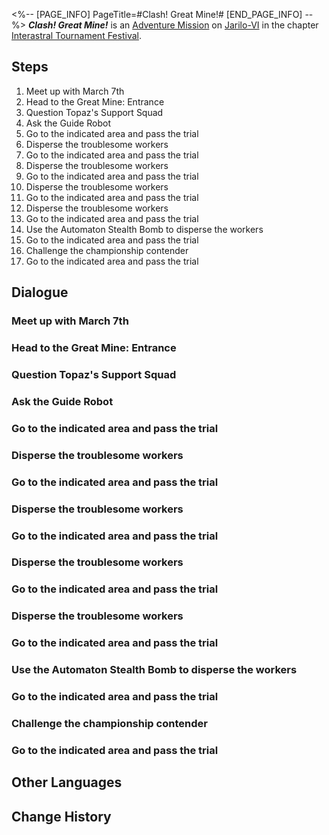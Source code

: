 <%-- [PAGE_INFO]
PageTitle=#Clash! Great Mine!#
[END_PAGE_INFO] --%>
{{Stub|Dialogue.}}
{{Mission Infobox
|id            = 8014105
|title         = 
|image         = <!--Mission Clash! Great Mine!.png-->
|type          = Adventure
|event_name    = 
|chapter       = Interastral Tournament Festival
|requirements  = [[Adventure Mission]] ''[[Battle of Wits! Herta Space Station!]]'' completed
|summary       = To qualify for the championship, you must complete all the Victory Zone trials.<br />You have cleared the Victory Zone in the Great Mine and obtained the Mastery Mark from Giovanni.
|characters    = (Warp Trotter/Trotter/Bubbles/Puffball/Ivory Menace/Chunky Chops/Turbo Trotter/Trotterlord); ???; Giovanni; Guide; Harsh IPC Worker; March 7th; Topaz; Topaz's Support Squad; Topaz's Support Squad Member; Trailblazer; Vicious IPC Worker
|startLocation = [[Jarilo-VI]] - [[Administrative District]]
|world         = Jarilo-VI
|area          = Administrative District
|prev          = Battle of Wits! Herta Space Station!
|next          = Final Showdown! Intergalactic Celebration!
|rewards       = Trailblaze EXP*200; Stellar Jade*40; Traveler's Guide*6; Lost Crystal*4; Credit*40,000
}}
'''''Clash! Great Mine!''''' is an [[Adventure Mission]] on [[Jarilo-VI]] in the chapter [[Interastral Tournament Festival]].

==Steps==
# Meet up with March 7th
# Head to the Great Mine: Entrance
# Question Topaz's Support Squad
# Ask the Guide Robot
# Go to the indicated area and pass the trial
# Disperse the troublesome workers
# Go to the indicated area and pass the trial
# Disperse the troublesome workers
# Go to the indicated area and pass the trial
# Disperse the troublesome workers
# Go to the indicated area and pass the trial
# Disperse the troublesome workers
# Go to the indicated area and pass the trial
# Use the Automaton Stealth Bomb to disperse the workers
# Go to the indicated area and pass the trial
# Challenge the championship contender
# Go to the indicated area and pass the trial

<!--
==Gameplay Notes==

--><!--
==Trial Character==

-->
==Dialogue==
{{Stub Dialogue}}
===Meet up with March 7th===
{{Mission Description|type=adventure|location=Administrative District|Right now, you hold three Mastery Marks and are one away from earning the right to make your bid for championship.<br />The path toward becoming a champion unfurls like a red carpet beneath your feet, so embark on the last step before the time of your great ascent arrives.}}
{{Dialogue Start}}
:{{tx}}
{{Dialogue End}}

===Head to the Great Mine: Entrance===
{{Mission Description|type=adventure|location=Boulder Town|update|The path toward becoming a champion unfurls like a red carpet beneath your feet.<br />The final Mastery Mark is in the hands of a certain someone in the Great Mine. Find and defeat him and sweep aside all impediments preventing you from starting your match!}}
{{Dialogue Start}}
:{{tx}}
{{Dialogue End}}

===Question Topaz's Support Squad===
{{Mission Description|type=adventure|location=<!--to be added-->|update|Topaz's Support Squad just don't know when to give up. They're more unyielding than actual boulders.<br />But before you stomp them into the earth again, maybe it's wise to get a few things cleared up first.}}
{{Dialogue Start}}
:{{tx}}
{{Dialogue End}}

===Ask the Guide Robot===
{{Mission Description|type=adventure|location=<!--to be added-->|update|You must complete the corresponding trials first if you wish to challenge the championship contenders of the Victory Zone.<br />What will the rules for the Great Mine's trial be? This time, there doesn't seem to be anyone to actively explain anything.}}
{{Dialogue Start}}
:{{tx}}
{{Dialogue End}}

===Go to the indicated area and pass the trial===
{{Mission Description|type=adventure|location=<!--to be added-->|update|You must complete the corresponding trials first if you wish to challenge the championship contenders of the Victory Zone.<br />The trial at the Great Mine involves blowing up Topaz's Support Squad with robots, though as the explosions are rooted in special effects, no one actually risks getting hurt. Still, blowing things up is a form of art, right?}}
{{Dialogue Start}}
:{{tx}}
{{Dialogue End}}

===Disperse the troublesome workers===
{{Mission Description|type=adventure|location=<!--to be added-->|update|The trial of the Great Mine involves blowing up Topaz's Support Squad with robots, though as the explosions are rooted in special effects, no one actually risks getting hurt. Still, blowing things up is a form of art, right?<br />Suppose you best incorporate your unfortunate adversaries into this artistic expression.}}
{{Dialogue Start}}
:{{tx}}
{{Dialogue End}}

===Go to the indicated area and pass the trial===
{{Dialogue Start}}
:{{tx}}
{{Dialogue End}}

===Disperse the troublesome workers===
{{Dialogue Start}}
:{{tx}}
{{Dialogue End}}

===Go to the indicated area and pass the trial===
{{Dialogue Start}}
:{{tx}}
{{Dialogue End}}

===Disperse the troublesome workers===
{{Dialogue Start}}
:{{tx}}
{{Dialogue End}}

===Go to the indicated area and pass the trial===
{{Dialogue Start}}
:{{tx}}
{{Dialogue End}}

===Disperse the troublesome workers===
{{Dialogue Start}}
:{{tx}}
{{Dialogue End}}

===Go to the indicated area and pass the trial===
{{Dialogue Start}}
:{{tx}}
{{Dialogue End}}

===Use the Automaton Stealth Bomb to disperse the workers===
{{Mission Description|type=adventure|location=<!--to be added-->|update|The trial of the Great Mine involves blowing up Topaz's Support Squad with robots, though as the explosions are rooted in special effects, no one actually risks getting hurt. Still, blowing things up is an art form, right?<br />Sometimes, art requires a bit more thinking, and explosions themselves might need some minor variations.}}
{{Dialogue Start}}
:{{tx}}
{{Dialogue End}}

===Go to the indicated area and pass the trial===
{{Mission Description|type=adventure|location=<!--to be added-->|update|The trial of the Great Mine involves blowing up Topaz's Support Squad with robots, though as the explosions are rooted in special effects, no one actually risks getting hurt. Still, blowing things up is a form of art, right?<br />Suppose you best incorporate your unfortunate adversaries into this artistic expression.}}
{{Dialogue Start}}
:{{tx}}
{{Dialogue End}}

===Challenge the championship contender===
{{Mission Description|type=adventure|location=<!--to be added-->|update|You have completed all the trials, but the championship contender still hasn't revealed themselves. Just who is your mysterious adversary?<br />Whatever the case, you already have the right to issue your challenge. They can't continue to wear their mask when you fight, can they?}}
{{Dialogue Start}}
:{{tx}}
{{Dialogue End}}

===Go to the indicated area and pass the trial===
{{Mission Description|type=adventure|location=<!--to be added-->|update|The trial of the Great Mine involves blowing up Topaz's Support Squad with robots, though as the explosions are rooted in special effects, no one actually risks getting hurt. Still, blowing things up is a form of art, right?<br />Suppose you best incorporate your unfortunate adversaries into this artistic expression.}}
{{Dialogue Start}}
:{{tx}}
{{Dialogue End}}

==Other Languages==
{{Other Languages
|en   = Clash! Great Mine!
|zhs  = 激战！大矿区
|zht  = 激戰！大礦區
|ja   = 激戦！大鉱区
|ko   = 격전! 큰 광산구역
|es   = ¡Combate encarnizado en la mina principal!
|fr   = Grabuge à la Grande mine&nbsp;!
|ru   = Ожесточённый бой! Большая шахта!
|th   = การต่อสู้อันดุเดือดในเหมืองใหญ่
|vi   = Kịch Chiến! Khu Mỏ Khổng Lồ
|de   = Intensiver Kampf, Große Mine!
|id   = Pertarungan Sengit, Great Mine!
|pt   = Confronto! Grande Mina!
}}

==Change History==
{{Change History|1.4}}
